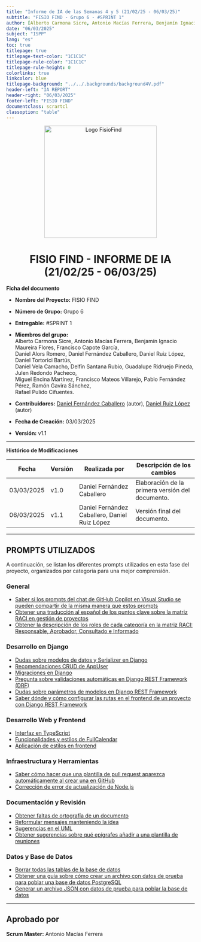 ```yaml
---
title: "Informe de IA de las Semanas 4 y 5 (21/02/25 - 06/03/25)"
subtitle: "FISIO FIND - Grupo 6 - #SPRINT 1"
author: [Alberto Carmona Sicre, Antonio Macías Ferrera, Benjamín Ignacio Maureira Flores, Francisco Capote García, Daniel Alors Romero, Daniel Fernández Caballero, Daniel Ruiz López, Daniel Tortorici Bartús, Daniel Vela Camacho, Delfín Santana Rubio, Guadalupe Ridruejo Pineda, Julen Redondo Pacheco, Miguel Encina Martínez, Francisco Mateos Villarejo, Pablo Fernández Pérez, Ramón Gavira Sánchez, Rafael Pulido Cifuentes]
date: "06/03/2025"
subject: "ISPP"
lang: "es"
toc: true
titlepage: true
titlepage-text-color: "1C1C1C"
titlepage-rule-color: "1C1C1C"
titlepage-rule-height: 0
colorlinks: true
linkcolor: blue
titlepage-background: "../../.backgrounds/background4V.pdf"
header-left: "IA REPORT"
header-right: "06/03/2025"
footer-left: "FISIO FIND"
documentclass: scrartcl
classoption: "table"
---
```


<p align="center">
  <img
    src="../../../.img/Logo_FisioFind_Verde_sin_fondo.PNG"
    alt="Logo FisioFind"
    width="300"
  />
</p>

<h1 align="center" style={{ fontSize: "30px", fontWeight: "bold" }}>
  FISIO FIND - INFORME DE IA (21/02/25 - 06/03/25)
</h1>



**Ficha del documento**

- **Nombre del Proyecto:** FISIO FIND  

- **Número de Grupo:** Grupo 6  

- **Entregable:** #SPRINT 1

- **Miembros del grupo:**  
  Alberto Carmona Sicre, Antonio Macías Ferrera, Benjamín Ignacio Maureira Flores, Francisco Capote García,  
  Daniel Alors Romero, Daniel Fernández Caballero, Daniel Ruiz López, Daniel Tortorici Bartús,  
  Daniel Vela Camacho, Delfín Santana Rubio, Guadalupe Ridruejo Pineda, Julen Redondo Pacheco,  
  Miguel Encina Martínez, Francisco Mateos Villarejo, Pablo Fernández Pérez, Ramón Gavira Sánchez,  
  Rafael Pulido Cifuentes.  

- **Contribuidores:** [Daniel Fernández Caballero](https://github.com/DaniFdezCab) (autor), [Daniel Ruiz López](https://github.com/Danielruizlopezcc) (autor)

- **Fecha de Creación:** 03/03/2025  

- **Versión:** v1.1  

---

**Histórico de Modificaciones**

| Fecha      | Versión | Realizada por                                         | Descripción de los cambios                  |
|-----------|---------|-------------------------------------------------------|---------------------------------------------|
| 03/03/2025 | v1.0   | Daniel Fernández Caballero                            | Elaboración de la primera versión del documento. |
| 06/03/2025 | v1.1   | Daniel Fernández Caballero, Daniel Ruiz López        | Versión final del documento. |

---

## PROMPTS UTILIZADOS  

A continuación, se listan los diferentes prompts utilizados en esta fase del proyecto, organizados por categoría para una mejor comprensión.  

### General  
- [Saber si los prompts del chat de GitHub Copilot en Visual Studio se pueden compartir de la misma manera que estos prompts](https://chatgpt.com/share/67b9bf4e-03a8-800b-9569-ad5fd7858d71)  
- [Obtener una traducción al español de los puntos clave sobre la matriz RACI en gestión de proyectos](https://chatgpt.com/share/67ba070e-b540-8011-9feb-e8fa4fbd9e36)  
- [Obtener la descripción de los roles de cada categoría en la matriz RACI: Responsable, Aprobador, Consultado e Informado](https://chatgpt.com/share/67ba070e-b540-8011-9feb-e8fa4fbd9e36)  

### Desarrollo en Django  
- [Dudas sobre modelos de datos y Serializer en Django](https://chatgpt.com/share/67b9dac9-1538-800b-b896-d1eb1c62425b)  
- [Recomendaciones CRUD de AppUser](https://chatgpt.com/share/67b9dac9-1538-800b-b896-d1eb1c62425b)  
- [Migraciones en Django](https://chatgpt.com/share/67bafd0b-5b50-8011-8fd7-3f53fc2d4366)  
- [Pregunta sobre validaciones automáticas en Django REST Framework (DRF)](https://chatgpt.com/share/67c5f644-2410-8011-882a-d12c9dc9d593)  
- [Dudas sobre parámetros de modelos en Django REST Framework](https://chatgpt.com/share/67c1ef78-54b0-800b-b90d-ccca58d41de2)  
- [Saber dónde y cómo configurar las rutas en el frontend de un proyecto con Django REST Framework](https://chatgpt.com/share/67c95092-3b20-800f-9211-b54b90289720)  

### Desarrollo Web y Frontend  
- [Interfaz en TypeScript](https://chatgpt.com/share/67c451fe-d098-8011-9c58-e030bbbc134d)  
- [Funcionalidades y estilos de FullCalendar](https://chatgpt.com/share/67c451fe-d098-8011-9c58-e030bbbc134d)  
- [Aplicación de estilos en frontend](https://chatgpt.com/share/67c6c55d-698c-8009-aa43-43d812ab5e80)  

### Infraestructura y Herramientas  
- [Saber cómo hacer que una plantilla de pull request aparezca automáticamente al crear una en GitHub](https://chatgpt.com/share/67bda80f-1a9c-8012-97e6-c8ce7676c086)  
- [Corrección de error de actualización de Node.js](https://chatgpt.com/share/67c83eb2-d6f4-8012-b520-99b41154b950)  

### Documentación y Revisión  
- [Obtener faltas de ortografía de un documento](https://chatgpt.com/share/67bc28d7-011c-8012-bcba-c9df94e09eea)  
- [Reformular mensajes manteniendo la idea](https://chatgpt.com/share/67c2195d-4320-8000-a228-50367005027a)  
- [Sugerencias en el UML](https://chatgpt.com/share/67bdbc53-13e0-8012-8e11-764db244f985)  
- [Obtener sugerencias sobre qué epígrafes añadir a una plantilla de reuniones](https://chatgpt.com/share/67bf4ce6-cbb4-8011-94ce-6c2635225c86)  

### Datos y Base de Datos  
- [Borrar todas las tablas de la base de datos](https://chatgpt.com/share/67bc28d7-011c-8012-bcba-c9df94e09eea)  
- [Obtener una guía sobre cómo crear un archivo con datos de prueba para poblar una base de datos PostgreSQL](https://chatgpt.com/share/67c6c7f6-df24-800b-bfeb-03d7440bce64)  
- [Generar un archivo JSON con datos de prueba para poblar la base de datos](https://chatgpt.com/share/67c6c7f6-df24-800b-bfeb-03d7440bce64)  

---

## Aprobado por  
**Scrum Master:** Antonio Macías Ferrera